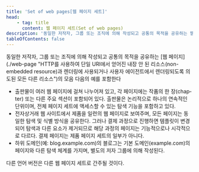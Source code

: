 ```yaml
---
title: 'Set of web pages[웹 페이지 세트]'
head:
    - tag: title
      content: 웹 페이지 세트(Set of web pages)
description: '동일한 저작자, 그룹 또는 조직에 의해 작성되고 공통의 목적을 공유하는 웹 페이지의 모음'
tableOfContents: false
---
```



<Badge text="WCAG2" variant="note" size="large" /> 
동일한 저작자, 그룹 또는 조직에 의해 작성되고 공통의 목적을 공유하는 [웹 페이지](./web-page "HTTP를 사용하여 단일 URI에서 얻어진 내장 안 된 리소스(non-embedded resource)과 렌더링에 사용되거나 사용자 에이전트에서 렌더링되도록 의도된 모든 다른 리소스")의 모음


<Card title="예제" icon="open-book">
다음의 예를 포함한다

*   출판물이 여러 웹 페이지에 걸쳐 나누어져 있고, 각 페이지에는 작품의 한 장(<span lang="en">chapter</span>) 또는 다른 주요 섹션이 포함되어 있다. 출판물은 논리적으로 하나의 연속적인 단위이며, 전체 페이지 세트에 액세스할 수 있는 탐색 기능을 포함하고 있다.
*   전자상거래 웹 사이트에서 제품을 일련의 웹 페이지로 보여주며, 모든 페이지는 동일한 탐색 및 식별 방식을 공유한다. 그러나 결제 과정으로 진행하면 템플릿이 변경되어 탐색과 다른 요소가 제거되므로 해당 과정의 페이지는 기능적으로나 시각적으로 다르다. 결제 페이지는 제품 페이지 세트의 일부가 아니다.
*   하위 도메인(예: blog.example.com)의 블로그는 기본 도메인(example.com)의 페이지와 다른 탐색 체계를 가지며, 별도의 저자 그룹에 의해 작성된다.
</Card>

<Aside title="참고">
다른 언어 버전은 다른 웹 페이지 세트로 간주될 것이다.
</Aside>
